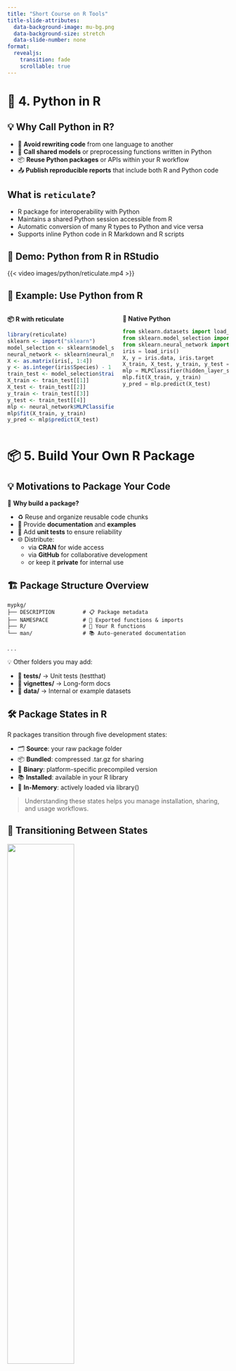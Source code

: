 ```yaml
---
title: "Short Course on R Tools"
title-slide-attributes:
  data-background-image: mu-bg.png
  data-background-size: stretch
  data-slide-number: none
format: 
  revealjs:
    transition: fade
    scrollable: true
---
```


# 🐍 4. Python in R {transition="slide"}

## 💡 Why Call Python in R? {transition="convex"}

::: incremental
-   🔄 **Avoid rewriting code** from one language to another
-   🔁 **Call shared models** or preprocessing functions written in Python
-   📦 **Reuse Python packages** or APIs within your R workflow
-   📤 **Publish reproducible reports** that include both R and Python code
:::

## What is `reticulate`?

::: incremental
-   R package for interoperability with Python
-   Maintains a shared Python session accessible from R
-   Automatic conversion of many R types to Python and vice versa
-   Supports inline Python code in R Markdown and R scripts
:::

## 🎥 Demo: Python from R in RStudio

{{< video images/python/reticulate.mp4 >}}

## 🔁 Example: Use Python from R {.smaller}

::::::: columns
:::: {.column width="50%"}
**📦 R with reticulate**
```r
library(reticulate)
sklearn <- import("sklearn")
model_selection <- sklearn$model_selection
neural_network <- sklearn$neural_network
X <- as.matrix(iris[, 1:4])         
y <- as.integer(iris$Species) - 1     
train_test <- model_selection$train_test_split(X, y, test_size = 0.2, random_state = 42)
X_train <- train_test[[1]]
X_test <- train_test[[2]]
y_train <- train_test[[3]]
y_test <- train_test[[4]]
mlp <- neural_network$MLPClassifier(hidden_layer_sizes = tuple(10L))
mlp$fit(X_train, y_train)
y_pred <- mlp$predict(X_test)
```
::::

:::: {.column width="50%"}
**🐍 Native Python**
```python
from sklearn.datasets import load_iris
from sklearn.model_selection import train_test_split
from sklearn.neural_network import MLPClassifier
iris = load_iris()
X, y = iris.data, iris.target
X_train, X_test, y_train, y_test = train_test_split(X, y, test_size=0.2, random_state=42)
mlp = MLPClassifier(hidden_layer_sizes=(10,))
mlp.fit(X_train, y_train)
y_pred = mlp.predict(X_test)
```
::::
:::::::

# 📦 5. Build Your Own R Package

## 💡 Motivations to Package Your Code

🧰 **Why build a package?**

::: incremental
-   ♻️ Reuse and organize reusable code chunks
-   📖 Provide **documentation** and **examples**
-   🧪 Add **unit tests** to ensure reliability
-   🌐 Distribute:
    -   via **CRAN** for wide access
    -   via **GitHub** for collaborative development
    -   or keep it **private** for internal use
:::


## 🏗 Package Structure Overview

``` text
mypkg/
├── DESCRIPTION         # 📋 Package metadata
├── NAMESPACE           # 🔁 Exported functions & imports
├── R/                  # 📂 Your R functions
└── man/                # 📚 Auto-generated documentation
```

. . .

💡 Other folders you may add:

::: incremental
-   📂 **tests/** → Unit tests (testthat)
-   📂 **vignettes/** → Long-form docs
-   📂 **data/** → Internal or example datasets
:::

## 🛠 Package States in R {transition="zoom"}

R packages transition through five development states:

::: incremental
-   🗂️ **Source**: your raw package folder
-   📦 **Bundled**: compressed .tar.gz for sharing
-   🧱 **Binary**: platform-specific precompiled version
-   📚 **Installed**: available in your R library
-   🧠 **In-Memory**: actively loaded via library()
:::

::: {.fragment .fade-up}
> Understanding these states helps you manage installation, sharing, and usage workflows.
:::

## 🔁 Transitioning Between States {transition="convex"}

![](images/package/install-load.png){fig-align="center" fig-alt="Screenshot of Pagerank" width="55%"}

## 🎥 Demo: Rfssa Package 

{{< video images/package/rfssa_pack.mp4 >}}



# 6. 📤 CRAN Submitting {transition="zoom"}

## 🚀 Submitting to CRAN

::: incremental
-   📦 **CRAN** = Comprehensive R Archive Network\
-   🎯 Goal: Make your R package **public, discoverable, and installable**
-   ✔ Must pass `R CMD check` with:
    -   ❌ No **ERRORs**
    -   ⚠️ No **WARNINGs**
    -   📝 Minimal and justifiable **NOTEs**
-   🧪 Simulate checks: `rhub::check_for_cran()`
-   📤 Submit with: `devtools::release()`
-   ⏱️ Response in approx **1–3 days**
:::

## 📩 Confirmation Email (After Submission) {transition="zoom"}

![](images/package/submission_confirm.png){fig-align="left" fig-alt="Screenshot of Pagerank" width="55%"}

------------------------------------------------------------------------

## 📬 Submission Confirmed Email {transition="zoom"}

![](images/package/submission_confirm2.png){fig-align="left" fig-alt="Screenshot of Pagerank" width="95%"}

## ⏳ Pending Manual Inspection Email {transition="zoom"}

![](images/package/auto-pros.png){fig-align="left" fig-alt="Screenshot of Pagerank" width="95%"}

## ✅ Package Initially Accepted Email {transition="zoom"}

![](images/package/accepted.png){fig-align="left" fig-alt="Screenshot of Pagerank" width="55%"}

::: fragment
> 🎉 Good news!
:::

## 📦 Package Built on CRAN Email {transition="zoom"}

![](images/package/accept2.png){fig-align="left" fig-alt="Screenshot of Pagerank" width="55%"}

::: fragment
> 🧱 CRAN has built binaries for major platforms (Windows, ...).
:::

## 🌐 CRAN Page Created {transition="zoom"}

![](images/package/Cran_Rfssa.png){fig-align="left" fig-alt="Screenshot of Pagerank" width="55%"}

> 🌍 Your package is now live! Searchable and installable via:

``` r
install.packages("Rfssa")
```

# 7. 📤 GitHub Essentials {transition="convex"}

------------------------------------------------------------------------

## 🌍 Why Use Git & GitHub?

::: incremental
-   🔁 **Version Control**: Track and manage changes in code
-   🤝 **Collaboration**: Work with others without overwriting files
-   🧪 **Reproducibility**: Restore older versions when bugs occur
-   🔄 **Open Source**: Share your package with the world
:::

::: fragment
> 🧰 Git = Local tracking tool\
> ☁️ GitHub = Online hosting and teamwork platform
:::

## 🧰 Git & GitHub from RStudio {transition="convex"}

✅ RStudio has built-in Git integration:

::: {.fragment .custom .blur}
-   Git tab for **staging, committing, and pushing**
:::

::: {.fragment .custom .blur}
-   Visual diff and commit history
:::

::: {.fragment .custom .blur}
-   Push to GitHub without leaving RStudio
:::

## 🔧 Set Up GitHub in R {transition="concave"}

. . .

1.  ✅ **Install Git** ([git-scm.com](https://git-scm.com))

. . .

2.  🔑 **Create Personal Access Token (PAT)**:

``` r
usethis::create_github_token()
gitcreds::gitcreds_set()
```

. . .

3.  🔗 **Link your project to GitHub**:

``` r
usethis::use_github()
```

> 🎉 Your RStudio project is now connected to GitHub!

## 📦 Create a Git-Enabled R Package Project

1.  `File` → `New Project` → `New Directory` → `R Package`

. . .

2.  ✅ Check **"Create a git repository"**

. . .

3.  Inside the project:

``` r
usethis::use_git()
usethis::use_github()
```

. . .

> 📁 You now have a `.git` repo and a linked GitHub project!

------------------------------------------------------------------------

## 🔁 Daily Git Workflow in RStudio

> 🎯 A typical work cycle for package developers:

::: {.fragment .fade-right}
| Step      | Description                           |
|-----------|---------------------------------------|
| ✏️ Edit   | Make changes to `.R` or `.Rmd` files  |
| ✅ Stage  | Select files to track in Git tab      |
| 💬 Commit | Save with a message (e.g., "Fix bug") |
| 🚀 Push   | Send to GitHub                        |
:::

. . .

## 🧪 Example: Collaborative Workflow

::: {.fragment .custom .blur}
1.  You write a new function: `plot_confidence()`
:::

::: {.fragment .custom .blur}
2.  Commit message: `"Add CI plot to visual module"`
:::

::: {.fragment .custom .blur}
3.  Push to GitHub → colleague reviews & suggests changes
:::

## ✅ GitHub for Package Development

::: incremental
-   📦 Host your package openly
-   🧪 Enable collaborative testing & documentation
-   📤 Submit to CRAN from a clean version-controlled repo
-   🔁 Great for long-term maintenance and open-source visibility
:::

::: {.fragment .fade-right}
> 🎯 If you publish your package, link the GitHub repo in `DESCRIPTION`
:::

## 📚 Resources

-   📘 Happy Git with R: <https://happygitwithr.com>
-   🔧 usethis: <https://usethis.r-lib.org>
-   🧪 gitcreds: <https://github.com/r-lib/gitcreds>
-   📂 GitHub Docs: <https://docs.github.com/>

# 🙏 Thank you!

Questions & Discussion
